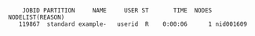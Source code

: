         JOBID PARTITION     NAME     USER ST       TIME  NODES NODELIST(REASON)
       119867  standard example-   userid  R    0:00:06      1 nid001609 
